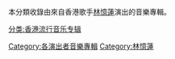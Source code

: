 本分類收錄由來自香港歌手[[林憶蓮|林憶蓮]]演出的音樂專輯。

[[Category:各演出者音樂專輯|Category:各演出者音樂專輯]]
[[分类:香港流行音乐专辑|分类:香港流行音乐专辑]]
[[Category:林憶蓮|Category:林憶蓮]]